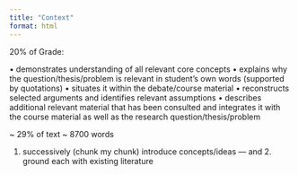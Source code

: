 ```yaml
---
title: "Context"
format: html
---
```


20% of Grade:

• demonstrates understanding of all relevant core concepts
• explains why the question/thesis/problem is relevant in student’s own words (supported by quotations)
• situates it within the debate/course material
• reconstructs selected arguments and identifies relevant assumptions
• describes additional relevant material that has been consulted and integrates it with the course material as well as the research question/thesis/problem

~ 29% of text ~ 8700 words


1. successively (chunk my chunk) introduce concepts/ideas ---
and 2. ground each with existing literature

<!-- {{< embed Background.qmd >}} -->

<!-- {{< embed Methodology.qmd >}} -->
